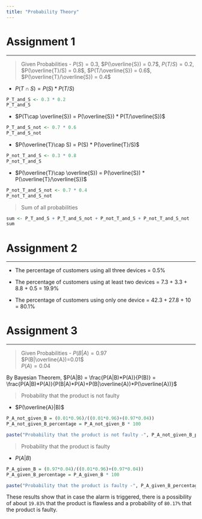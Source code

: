 ```yaml
---
title: "Probability Theory"
---
```


# Assignment 1 

------------------------------------------------------------------------

> Given Probabilities -
 $P(S) = 0.3$, 
 $P(\overline{S}) = 0.7$, 
 $P(T/S) = 0.2$, 
 $P(\overline{T}/S) = 0.8$, 
 $P(T/\overline{S}) = 0.6$, 
 $P(\overline{T}/\overline{S}) = 0.4$



* $P(T\cap S) = P(S) * P(T/S)$

```r
P_T_and_S <- 0.3 * 0.2
P_T_and_S
```

* $P(T\cap \overline{S}) = P(\overline{S}) * P(T/\overline{S})$

```r
P_T_and_S_not <- 0.7 * 0.6
P_T_and_S_not
```

* $P(\overline{T}\cap S) = P(S) * P(\overline{T}/S)$

```r
P_not_T_and_S <- 0.3 * 0.8
P_not_T_and_S
```

* $P(\overline{T}\cap \overline{S}) = P(\overline{S}) * P(\overline{T}/\overline{S})$

```r
P_not_T_and_S_not <- 0.7 * 0.4
P_not_T_and_S_not
```

> Sum of all probabilities  

```r
sum <- P_T_and_S + P_T_and_S_not + P_not_T_and_S + P_not_T_and_S_not
sum
```

# Assignment 2

------------------------------------------------------------------------

* The percentage of customers using all three devices = 0.5%

* The percentage of customers using at least two devices 
  = 7.3 + 3.3 + 8.8 + 0.5 = 19.9% 

* The percentage of customers using only one device 
  = 42.3 + 27.8 + 10 = 80.1%

# Assignment 3

------------------------------------------------------------------------

> Given Probabilities - 
$P(B|A)=0.97$  
$P(B|\overline{A})=0.01$  
$P(A)=0.04$

By Bayesian Theorem,
$P(A|B) = \frac{P(A|B)*P(A)}{P(B)} = \frac{P(A|B)*P(A)}{P(B|A)*P(A)+P(B|\overline{A})*P(\overline{A})}$

> Probability that the product is not faulty

* $P(\overline{A}|B)$

```r
P_A_not_given_B = (0.01*0.96)/((0.01*0.96)+(0.97*0.04))
P_A_not_given_B_percentage = P_A_not_given_B * 100

paste("Probability that the product is not faulty -", P_A_not_given_B_percentage, "%")
```

> Probability that the product is faulty

* $P(A|B)$

```r
P_A_given_B = (0.97*0.04)/((0.01*0.96)+(0.97*0.04))
P_A_given_B_percentage = P_A_given_B * 100

paste("Probability that the product is faulty -", P_A_given_B_percentage, "%")
```

These results show that in case the alarm is triggered, there is a possibility of about `19.83%` that the product is flawless and a probability of `80.17%` that the product is faulty.
